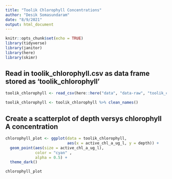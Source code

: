 ```yaml
---
title: "Toolik Chlorophyll Concentrations"
author: "Desik Somasundaram"
date: "8/9/2021"
output: html_document
---
```


```r
knitr::opts_chunk$set(echo = TRUE)
library(tidyverse)
library(janitor)
library(here)
library(skimr)
```

## Read in toolik_chlorophyll.csv as data frame stored as 'toolik_chlorophyll'

```r

toolik_chlorophyll <- read_csv(here::here("data", "data-raw", "toolik_chlorophyll.csv"), na= c("."))

toolik_chlorophyll <- toolik_chlorophyll %>% clean_names()

```
## Create a scatterplot of depth versys chlorophyll A concentration

```r

chlorophyll_plot <- ggplot(data = toolik_chlorophyll,
                           aes(x = active_chl_a_ug_l, y = depth)) +
  geom_point(aes(size = active_chl_a_ug_l), 
             color = "cyan" ,
             alpha = 0.5) +
  theme_dark()

chlorophyll_plot

```


